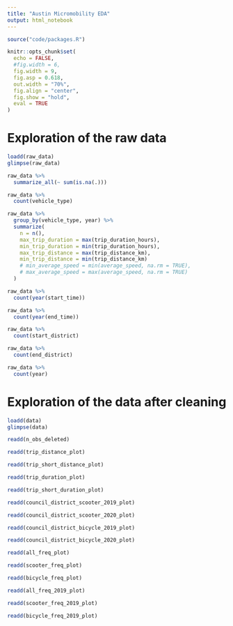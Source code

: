 ```yaml
---
title: "Austin Micromobility EDA"
output: html_notebook
---
```


```r
source("code/packages.R")

knitr::opts_chunk$set(
  echo = FALSE,
  #fig.width = 6,
  fig.width = 9,
  fig.asp = 0.618,
  out.width = "70%",
  fig.align = "center",
  fig.show = "hold",
  eval = TRUE
)
```

# Exploration of the raw data

```r
loadd(raw_data)
glimpse(raw_data)
```

```r
raw_data %>%
  summarize_all(~ sum(is.na(.)))
```

```r
raw_data %>%
  count(vehicle_type)
```

```r
raw_data %>%
  group_by(vehicle_type, year) %>%
  summarize(
    n = n(),
    max_trip_duration = max(trip_duration_hours),
    min_trip_duration = min(trip_duration_hours),
    max_trip_distance = max(trip_distance_km),
    min_trip_distance = min(trip_distance_km)
    # min_average_speed = min(average_speed, na.rm = TRUE),
    # max_average_speed = max(average_speed, na.rm = TRUE)
  )
```

```r
raw_data %>%
  count(year(start_time))
```

```r
raw_data %>%
  count(year(end_time))
```

```r
raw_data %>%
  count(start_district)
```

```r
raw_data %>%
  count(end_district)
```

```r
raw_data %>%
  count(year)
```

# Exploration of the data after cleaning

```r
loadd(data)
glimpse(data)
```

```r
readd(n_obs_deleted)
```

```r
readd(trip_distance_plot)
```

```r
readd(trip_short_distance_plot)
```

```r
readd(trip_duration_plot)
```

```r
readd(trip_short_duration_plot)
```

```r
readd(council_district_scooter_2019_plot)
```

```r
readd(council_district_scooter_2020_plot)
```

```r
readd(council_district_bicycle_2019_plot)
```

```r
readd(council_district_bicycle_2020_plot)
```

```r
readd(all_freq_plot)
```

```r
readd(scooter_freq_plot)
```

```r
readd(bicycle_freq_plot)
```

```r
readd(all_freq_2019_plot)
```

```r
readd(scooter_freq_2019_plot)
```

```r
readd(bicycle_freq_2019_plot)
```
